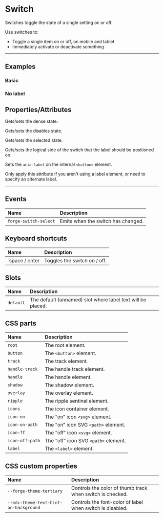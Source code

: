 
<PageSection>

# Switch

Switches toggle the state of a single setting on or off. 

Use switches to:

  - Toggle a single item on or off, on mobile and tablet
  - Immediately activate or deactivate something

</PageSection>

---

<PageSection>

## Examples

### Basic

<LiveDemo dense codeHtml={SwitchDefaultHtml()}>
  <SwitchDemo />
</LiveDemo>

### No label

<LiveDemo dense codeHtml={SwitchNoLabelHtml()}>
  <SwitchDemo hasLabel={false} />
</LiveDemo>

</PageSection>

<PageSection>

## Properties/Attributes

<PropertyDef name="dense" type="boolean" defaultValue="false">

  Gets/sets the dense state.

</PropertyDef>

<PropertyDef name="disabled" type="boolean" defaultValue="false">

  Gets/sets the disables state.

</PropertyDef>

<PropertyDef name="selected" type="boolean" defaultValue="false">

  Gets/sets the selected state.

</PropertyDef>

<PropertyDef name="labelPosition" type="SwitchLabelPosition" defaultValue="'end'">

  Gets/sets the logical side of the switch that the label should be positioned on.

</PropertyDef>

<PropertyDef name="button-aria-label" prop={false} type="string" defaultValue="undefined">

  Sets the `aria-label` on the internal `<button>` element.

  Only apply this attribute if you aren't using a label element, or need to specify an alternate label.

</PropertyDef>

</PageSection>

---

<PageSection>

## Events

| Name                              | Description
| :---------------------------------| :-----------------
| `forge-switch-select`               | Emits when the switch has changed. 

</PageSection>

<PageSection>

## Keyboard shortcuts

| Name                                | Description
| :-----------------------------------| :----------------
| `space / enter                      | Toggles the switch on / off.

</PageSection>

<PageSection>

## Slots

| Name               | Description
| :------------------| :--------------------
| `default`          | The default (unnamed) slot where label text will be placed.

</PageSection>

<PageSection>

## CSS parts

| Name                          | Description
| :-----------------------------| :--------------------
| `root`                        | The root element.
| `button`                      | The `<button>` element.
| `track`                       | The track element.
| `handle-track`                | The handle track element.
| `handle`                      | The handle element.
| `shadow`                      | The shadow element.
| `overlay`                     | The overlay element.
| `ripple`                      | The ripple sentinel element.
| `icons`                       | The icon container element.
| `icon-on`                     | The "on" icon `<svg>` element.
| `icon-on-path`                | The "on" icon SVG `<path>` element.
| `icon-ff`                     | The "off" icon `<svg>` element.
| `icon-off-path`               | The "off" icon SVG `<path>` element.
| `label`                       | The `<label>` element.

</PageSection>

<PageSection>

## CSS custom properties

| Name                                            | Description
| :-----------------------------------------------| :--------------------
| `--forge-theme-tertiary`                        | Controls the color of thumb track when switch is checked.
| `--mdc-theme-text-hint-on-background`           | Controls the font-color of label when switch is disabled.

</PageSection>
